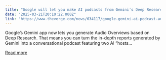```yaml
---
title: "Google will let you make AI podcasts from Gemini’s Deep Research"
date: "2025-03-21T20:10:22.000Z"
link: "https://www.theverge.com/news/634117/google-gemini-ai-podcast-audio-overviews-deep-research"
---
```


Google’s Gemini app now lets you generate Audio Overviews based on Deep Research. That means you can turn the in-depth reports generated by Gemini into a conversational podcast featuring two AI “hosts...

[Read more](https://www.theverge.com/news/634117/google-gemini-ai-podcast-audio-overviews-deep-research)
